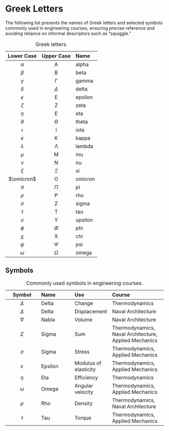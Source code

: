 # Greek Letters {.unnumbered}

The following list presents the names of Greek letters and selected symbols commonly used in engineering courses, ensuring precise reference and avoiding reliance on informal descriptors such as “squiggle.”

| Lower Case | Upper Case | Name    |
|:----------:|:----------:|:--------|
|  $\alpha$  |     A      | alpha   |
|  $\beta$   |     B      | beta    |
|  $\gamma$  |  $\Gamma$  | gamma   |
|  $\delta$  |  $\Delta$  | delta   |
| $\epsilon$ |     E      | epsilon |
|  $\zeta$   |     Z      | zeta    |
|   $\eta$   |     E      | eta     |
|  $\theta$  |  $\Theta$  | theta   |
|  $\iota$   |     I      | iota    |
|  $\kappa$  |     K      | kappa   |
| $\lambda$  | $\Lambda$  | lambda  |
|   $\mu$    |     M      | mu      |
|   $\nu$    |     N      | nu      |
|   $\xi$    |   $\Xi$    | xi      |
| $\omicron$ |     O      | omicron |
|   $\pi$    |   $\Pi$    | pi      |
|   $\rho$   |     P      | rho     |
|  $\sigma$  |  $\Sigma$  | sigma   |
|   $\tau$   |     T      | tau     |
| $\upsilon$ | $\Upsilon$ | upsilon |
|   $\phi$   |   $\Phi$   | phi     |
|   $\chi$   |     X      | chi     |
|   $\psi$   |   $\Psi$   | psi     |
|  $\omega$  |  $\Omega$  | omega   |

: Greek letters.

## Symbols

| Symbol | Name | Use | Course |
|:--------------:|:---------------|:---------------|:------------------------|
| $\Delta$ | Delta | Change | Thermodynamics |
| $\Delta$ | Delta | Displacement | Naval Architecture |
| $\nabla$ | Nabla | Volume | Naval Architecture |
| $\Sigma$ | Sigma | Sum | Thermodynamics, Naval Architecture, Applied Mechanics |
| $\sigma$ | Sigma | Stress | Thermodynamics, Applied Mechanics |
| $\epsilon$ | Epsilon | Modulus of elasticity | Thermodynamics, Applied Mechanics |
| $\eta$ | Eta | Efficiency | Thermodynamics |
| $\omega$ | Omega | Angular velocity | Thermodynamics, Applied Mechanics |
| $\rho$ | Rho | Density | Thermodynamics, Naval Architecture |
| $\tau$ | Tau | Torque | Thermodynamics, Applied Mechanics |

: Commonly used symbols in engineering courses.